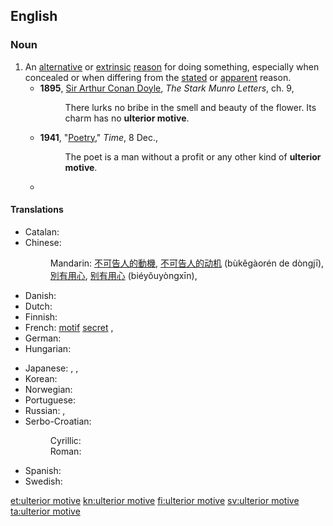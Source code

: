 ==English==

===Noun===
{{en-noun|head=[[ulterior]] [[motive]]}}

# An [[alternative]] or [[extrinsic]] [[reason]] for doing something, especially when concealed or when differing from the [[stated]] or [[apparent]] reason.
#* '''1895''', [[w:Arthur_Conan_Doyle|Sir Arthur Conan Doyle]], ''The Stark Munro Letters'', ch. 9,
#*: There lurks no bribe in the smell and beauty of the flower. Its charm has no '''ulterior motive'''.
#* '''1941''', "[http://www.time.com/time/magazine/article/0,9171,849702,00.html Poetry]," ''Time'', 8 Dec.,
#*: The poet is a man without a profit or any other kind of '''ulterior motive'''.
#* {{quote-book
|year=2006
|author=Philip Sington
|title=Zoia's Gold
|url=http://books.google.ca/books?id=CtaFbUVPFikC&dq=Zoia%27s+Gold
|isbn=0743291107
|page=197
|publisher=Scribner
|passage=I have an '''ulterior motive''', of course. I want a progress report on the catalog. You've been so mysterious about the whole thing, people are starting to talk.}}

====Translations====
{{trans-top|alternative or hidden reason}}
* Catalan: {{t|ca|segona intenció|f}}
* Chinese:
*: Mandarin: [[不可告人]][[的]][[動機]], [[不可告人]][[的]][[动机]] (bùkěgàorén de dòngjī), {{qualifier|to have an ulterior motive}} [[別有用心]], [[别有用心]] (biéyǒuyòngxīn), {{t|cmn|他心|tr=tāxīn|sc=Hani}}
* Danish: {{t|da|bagtanke|c}}
* Dutch: {{t|nl|verborgen beweegredenen}}
* Finnish: {{t+|fi|taka-ajatus}}
* French: [[motif]] [[secret]] {{g|m}}, {{t+|fr|arrière-pensée|f}}
* German: {{t+|de|Hintergedanke|m}}
* Hungarian: {{t|hu|hátsó szándék}}
{{trans-mid}}
* Japanese: {{t|ja|下心|tr=したごころ, shitagokoro|sc=Jpan}}, {{t|ja|他心|tr=たしん, tashin|sc=Jpan}}, {{t|ja|他意|tr=たい, tai|sc=Jpan}}
* Korean: {{t|ko|배후목적|tr=baehu mokjeog|sc=Kore}}
* Norwegian: {{t+|no|baktanke|m}}
* Portuguese: {{t|pt|segunda intenção|f}}
* Russian: {{t+|ru|за́дняя мысль|f}}, {{t+|ru|скры́тый моти́в|m}}
* Serbo-Croatian:
*: Cyrillic: {{t|sh|скривени мотив|m|sc=Cyrl}}
*: Roman: {{t|sh|skriveni motiv|m}}
* Spanish: {{t|es|segunda intención|f}}
* Swedish: {{t+|sv|baktanke|c}}
{{trans-bottom}}

[[et:ulterior motive]]
[[kn:ulterior motive]]
[[fi:ulterior motive]]
[[sv:ulterior motive]]
[[ta:ulterior motive]]